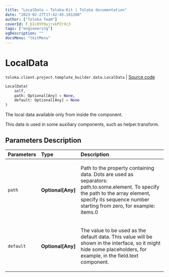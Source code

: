 ```yaml
---
title: "LocalData — Toloka-Kit | Toloka documentation"
date: "2023-02-27T17:42:45.101260"
author: ["Toloka Team"]
coverId: F_bIcOYF9yjrxkPZrXc3
tags: ["engineering"]
ogDescription: ""
docsMenu: "tkitMenu"
---
```


# LocalData
`toloka.client.project.template_builder.data.LocalData` | [Source code](https://github.com/Toloka/toloka-kit/blob/v1.1.4/src/client/project/template_builder/data.py#L63)

```python
LocalData(
    self,
    path: Optional[Any] = None,
    default: Optional[Any] = None
)
```

The local data available only from inside the component.

This data is used in some auxiliary components, such as helper.transform.

## Parameters Description

| Parameters | Type | Description |
| :----------| :----| :-----------|
`path`|**Optional\[Any\]**|<p>Path to the property containing data. Dots are used as separators: path.to.some.element. To specify the path to the array element, specify its sequence number starting from zero, for example: items.0</p>
`default`|**Optional\[Any\]**|<p>The value to be used as the default data. This value will be shown in the interface, so it might hide some placeholders, for example, in the field.text component.</p>